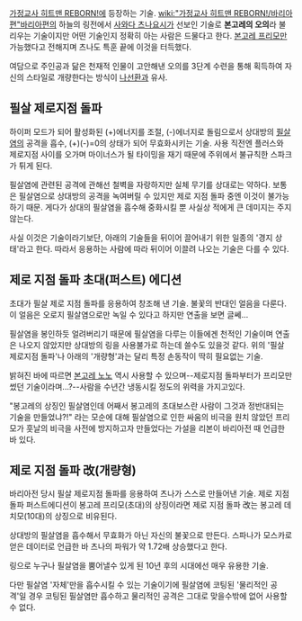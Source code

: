 [[가정교사 히트맨 REBORN!]]에 등장하는 기술.
[[wiki:"가정교사 히트맨 REBORN!/바리아편"바리아편]]의 하늘의 링전에서 [[사와다 츠나요시]]가 선보인 기술로 '''본고레의 오의'''라 불리우는 기술이지만 어떤 기술인지 정확히 아는 사람은 드물다고 한다. [[본고레 프리모]]만 가능했다고 전해지며 츠나도 특훈 끝에 이것을 터득했다.

여담으로 주인공과 닮은 천재적 인물이 고안해낸 오의를 3단계 수련을 통해 획득하여 자신의 스타일로 개량한다는 방식이 [[나선환]]과 유사.

== 필살 제로지점 돌파 ==
하이퍼 모드가 되어 활성화된 (+)에너지를 조절, (-)에너지로 돌림으로서 상대방의 [[필살염]]의 공격을 흡수, (+)(-)=0의 상태가 되어 무효화시키는 기술. 사용 직전엔 플러스와 제로지점 사이를 오가며 마이너스가 될 타이밍을 재기 때문에 주위에서 불규칙한 스파크가 튀게 된다.

필살염에 관련된 공격에 관해선 철벽을 자랑하지만 실체 무기를 상대로는 약하다. 보통은 필살염으로 상대방의 공격을 녹여버릴 수 있지만 제로 지점 돌파 중엔 이것이 불가능하기 때문. 게다가 상대의 필살염을 흡수해 중화시킬 뿐 사실상 적에게 큰 데미지는 주지 않는다.

사실 이것은 기술이라기보단, 아래의 기술들을 뒤이어 끌어내기 위한 일종의 '경지 상태'라고 한다. 따라서 응용하는 사람에 따라 뒤이어 이끌려 나오는 기술은 다를 수 있다.

== 제로 지점 돌파 초대(퍼스트) 에디션 ==
초대가 필살 제로 지점 돌파를 응용하여 창조해 낸 기술. 불꽃의 반대인 얼음을 다룬다. 이 얼음은 오로지 필살염으로만 녹일 수 있다고 하지만 연출을 보면 글쎄...

필살염을 봉인하듯 얼려버리기 때문에 필살염을 다루는 이들에겐 천적인 기술이며 연출은 나오지 않았지만 상대방의 링을 사용불가로 하는데 쓸수도 있을것 같다. 위의 '필살 제로지점 돌파'나 아래의 '개량형'과는 달리 특정 손동작이 딱히 필요없는 기술.

밝혀진 바에 따르면 [[본고레 노노]] 역시 사용할 수 있으며--제로지점 돌파부터가 프리모만 썼던 기술이라며...?--사람을 수년간 냉동시킬 정도의 위력을 가지고있다.

"봉고레의 상징인 필살염인데 어째서 봉고레의 초대보스란 사람이 그것과 정반대되는 기술을 만들었냐?!" 라는 모순에 대해
필살염으로 인한 싸움의 비극을 원치 않았던 프리모가 훗날의 비극을 사전에 방지하고자 만들었다는 가설을 리본이 바리아전 때 언급한 바 있다.

== 제로 지점 돌파 改(개량형) ==
바리아전 당시 필살 제로지점 돌파를 응용하여 츠나가 스스로 만들어낸 기술. 제로 지점 돌파 퍼스트에디션이 봉고레 프리모(초대)의 상징이라면 제로 지점 돌파 改는 봉고레 데치모(10대)의 상징으로 비유된다.

상대방의 필살염을 흡수해서 무효화가 아닌 자신의 불꽃으로 만든다. 스파나가 모스카로 얻은 데이터로 언급한 바 츠나의 파워가 약 1.72배 상승했다고 한다.

링으로 누구나 필살염을 뿜어낼수 있게 된 10년 후의 시대에선 매우 유용한 기술.

다만 필살염 '자체'만을 흡수시킬 수 있는 기술이기에 필살염에 코팅된 '물리적인 공격'일 경우 코팅된 필살염만 흡수하고 물리적인 공격은 그대로 맞을수밖에 없어 사용할 수 없다.
